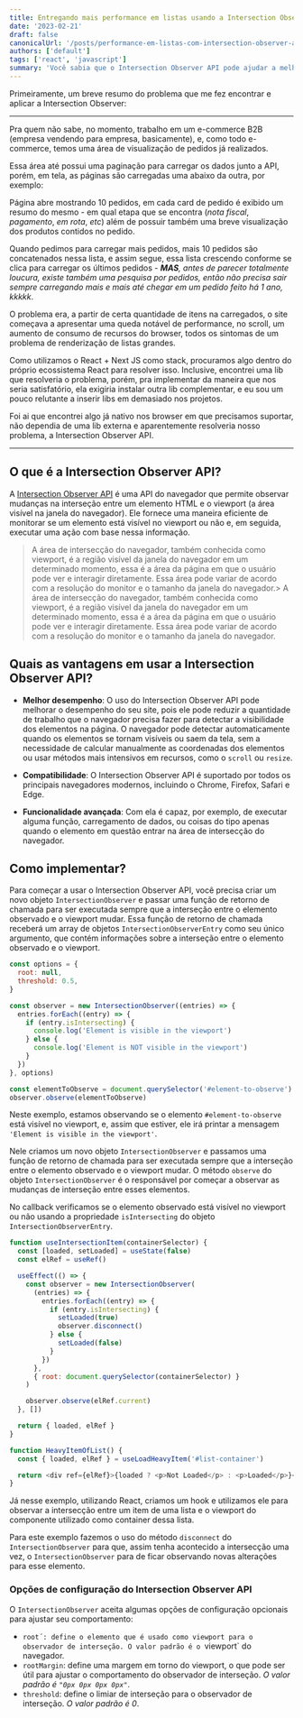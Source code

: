 ```yaml
---
title: Entregando mais performance em listas usando a Intersection Observer API
date: '2023-02-21'
draft: false
canonicalUrl: '/posts/performance-em-listas-com-intersection-observer-api'
authors: ['default']
tags: ['react', 'javascript']
summary: 'Você sabia que o Intersection Observer API pode ajudar a melhorar o desempenho do seu site? 🚀👀 Essa API do navegador permite detectar facilmente se um elemento HTML está visível no viewport ou não, sem afetar negativamente a experiência do usuário.'
---
```


Primeiramente, um breve resumo do problema que me fez encontrar e aplicar a Intersection Observer:

---

Pra quem não sabe, no momento, trabalho em um e-commerce B2B (empresa vendendo para empresa, basicamente), e, como todo e-commerce, temos uma área de visualização de pedidos já realizados.

Essa área até possui uma paginação para carregar os dados junto a API, porém, em tela, as páginas são carregadas uma abaixo da outra, por exemplo:

Página abre mostrando 10 pedidos, em cada card de pedido é exibido um resumo do mesmo - em qual etapa que se encontra (_nota fiscal_, _pagamento_, _em rota_, _etc_) além de possuir também uma breve visualização dos produtos contidos no pedido.

Quando pedimos para carregar mais pedidos, mais 10 pedidos são concatenados nessa lista, e assim segue, essa lista crescendo conforme se clica para carregar os últimos pedidos - _**MAS**, antes de parecer totalmente loucura, existe também uma pesquisa por pedidos, então não precisa sair sempre carregando mais e mais até chegar em um pedido feito há 1 ano, kkkkk_.

O problema era, a partir de certa quantidade de itens na carregados, o site começava a apresentar uma queda notável de performance, no scroll, um aumento de consumo de recursos do browser, todos os sintomas de um problema de renderização de listas grandes.

Como utilizamos o React + Next JS como stack, procuramos algo dentro do próprio ecossistema React para resolver isso. Inclusive, encontrei uma lib que resolveria o problema, porém, pra implementar da maneira que nos seria satisfatório, ela exigiria instalar outra lib complementar, e eu sou um pouco relutante a inserir libs em demasiado nos projetos.

Foi ai que encontrei algo já nativo nos browser em que precisamos suportar, não dependia de uma lib externa e aparentemente resolveria nosso problema, a Intersection Observer API.

---

## O que é a Intersection Observer API?

A [Intersection Observer API](https://developer.mozilla.org/en-US/docs/Web/API/Intersection_Observer_API) é uma API do navegador que permite observar mudanças na interseção entre um elemento HTML e o viewport (a área visível na janela do navegador). Ele fornece uma maneira eficiente de monitorar se um elemento está visível no viewport ou não e, em seguida, executar uma ação com base nessa informação.

> A área de intersecção do navegador, também conhecida como viewport, é a região visível da janela do navegador em um determinado momento, essa é a área da página em que o usuário pode ver e interagir diretamente. Essa área pode variar de acordo com a resolução do monitor e o tamanho da janela do navegador.> A área de intersecção do navegador, também conhecida como viewport, é a região visível da janela do navegador em um determinado momento, essa é a área da página em que o usuário pode ver e interagir diretamente. Essa área pode variar de acordo com a resolução do monitor e o tamanho da janela do navegador.

## Quais as vantagens em usar a Intersection Observer API?

- **Melhor desempenho**: O uso do Intersection Observer API pode melhorar o desempenho do seu site, pois ele pode reduzir a quantidade de trabalho que o navegador precisa fazer para detectar a visibilidade dos elementos na página. O navegador pode detectar automaticamente quando os elementos se tornam visíveis ou saem da tela, sem a necessidade de calcular manualmente as coordenadas dos elementos ou usar métodos mais intensivos em recursos, como o `scroll` ou `resize`.

- **Compatibilidade**: O Intersection Observer API é suportado por todos os principais navegadores modernos, incluindo o Chrome, Firefox, Safari e Edge.

- **Funcionalidade avançada**: Com ela é capaz, por exemplo, de executar alguma função, carregamento de dados, ou coisas do tipo apenas quando o elemento em questão entrar na área de intersecção do navegador.

## Como implementar?

Para começar a usar o Intersection Observer API, você precisa criar um novo objeto `IntersectionObserver` e passar uma função de retorno de chamada para ser executada sempre que a interseção entre o elemento observado e o viewport mudar. Essa função de retorno de chamada receberá um array de objetos `IntersectionObserverEntry` como seu único argumento, que contém informações sobre a interseção entre o elemento observado e o viewport.

```javascript
const options = {
  root: null,
  threshold: 0.5,
}

const observer = new IntersectionObserver((entries) => {
  entries.forEach((entry) => {
    if (entry.isIntersecting) {
      console.log('Element is visible in the viewport')
    } else {
      console.log('Element is NOT visible in the viewport')
    }
  })
}, options)

const elementToObserve = document.querySelector('#element-to-observe')
observer.observe(elementToObserve)
```

Neste exemplo, estamos observando se o elemento `#element-to-observe` está visível no viewport, e, assim que estiver, ele irá printar a mensagem `'Element is visible in the viewport'`.

Nele criamos um novo objeto `IntersectionObserver` e passamos uma função de retorno de chamada para ser executada sempre que a interseção entre o elemento observado e o viewport mudar. O método `observe` do objeto `IntersectionObserver` é o responsável por começar a observar as mudanças de interseção entre esses elementos.

No callback verificamos se o elemento observado está visível no viewport ou não usando a propriedade `isIntersecting` do objeto `IntersectionObserverEntry`.

```javascript
function useIntersectionItem(containerSelector) {
  const [loaded, setLoaded] = useState(false)
  const elRef = useRef()

  useEffect(() => {
    const observer = new IntersectionObserver(
      (entries) => {
        entries.forEach((entry) => {
          if (entry.isIntersecting) {
            setLoaded(true)
            observer.disconnect()
          } else {
            setLoaded(false)
          }
        })
      },
      { root: document.querySelector(containerSelector) }
    )

    observer.observe(elRef.current)
  }, [])

  return { loaded, elRef }
}

function HeavyItemOfList() {
  const { loaded, elRef } = useLoadHeavyItem('#list-container')

  return <div ref={elRef}>{loaded ? <p>Not Loaded</p> : <p>Loaded</p>}</div>
}
```

Já nesse exemplo, utilizando React, criamos um hook e utilizamos ele para observar a intersecção entre um item de uma lista e o viewport do componente utilizado como container dessa lista.

Para este exemplo fazemos o uso do método `disconnect` do `IntersectionObserver` para que, assim tenha acontecido a intersecção uma vez, o `IntersectionObserver` para de ficar observando novas alterações para esse elemento.

### Opções de configuração do Intersection Observer API

O `IntersectionObserver` aceita algumas opções de configuração opcionais para ajustar seu comportamento:

- `root´: define o elemento que é usado como viewport para o observador de interseção. O valor padrão é o `viewport` do navegador.
- `rootMargin`: define uma margem em torno do viewport, o que pode ser útil para ajustar o comportamento do observador de interseção. _O valor padrão é `"0px 0px 0px 0px"`_.
- `threshold`: define o limiar de interseção para o observador de interseção. _O valor padrão é 0_.
